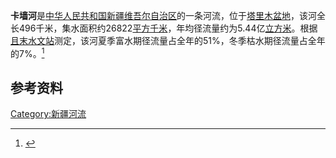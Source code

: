 '''卡墙河'''是[[中华人民共和国|中华人民共和国]][[新疆维吾尔自治区|新疆维吾尔自治区]]的一条河流，位于[[塔里木盆地|塔里木盆地]]，该河全长496千米，集水面积约26822[[平方千米|平方千米]]，年均径流量约为5.44亿[[立方米|立方米]]。根据[[且末水文站|且末水文站]]测定，该河夏季富水期径流量占全年的51%，冬季枯水期径流量占全年的7%。<ref>{{cite book|author=马秀峰等|title=《西北内陆河区水旱灾害》|year=1999|publisher=黄河水利出版社|location=郑州|isbn=7-80621-267-1}}</ref>

== 参考资料 ==
{{reflist}}

[[Category:新疆河流|Category:新疆河流]]